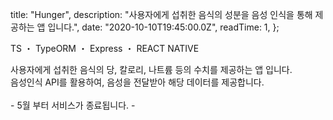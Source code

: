 
  title: "Hunger",
  description:
    "사용자에게 섭취한 음식의 성분을 음성 인식을 통해 제공하는 앱 입니다.",
  date: "2020-10-10T19:45:00.0Z",
  readTime: 1,
};


<p style={{ textAlign: "center", fontFamily: "Rajdhani" }}>
  TS ・ TypeORM ・ Express ・ REACT NATIVE
</p>

<div
  style={{
    marginTop: "2.625rem",
    textAlign: "center",
    display: "flex",
    justifyContent: "center",
  }}
>
  <a
    href="https://github.com/o-henry/PV_REST"
    target="_blank"
    style={{ fontFamily: "Rajdhani" }}
  >
    <Github style={{ fontSize: "20px" }} />
  </a>
  <div style={{ width: "15px" }} />
  <a
    href="https://apps.apple.com/kr/app/hunger/id1534889596"
    target="_blank"
    style={{ fontFamily: "Rajdhani" }}
  >
    <Apple style={{ fontSize: "20px" }} />
  </a>
  <div style={{ width: "15px" }} />
  <a
    href="https://play.google.com/store/apps/details?id=com.hunger.ohenry"
    target="_blank"
    style={{ fontFamily: "Rajdhani" }}
  >
    <Google style={{ fontSize: "20px" }} />
  </a>
</div>

<p
  style={{
    paddingTop: "2rem",
    fontFamily: "seoulNamsanL",
    fontSize: "0.8rem",
    fontWeight: "200",
    textAlign: "center",
  }}
>
  사용자에게 섭취한 음식의 당, 칼로리, 나트륨 등의 수치를 제공하는 앱 입니다.
  <br />
  음성인식 API를 활용하여, 음성을 전달받아 해당 데이터를 제공합니다.
  <br />
  <br />- 5월 부터 서비스가 종료됩니다. -
</p>
